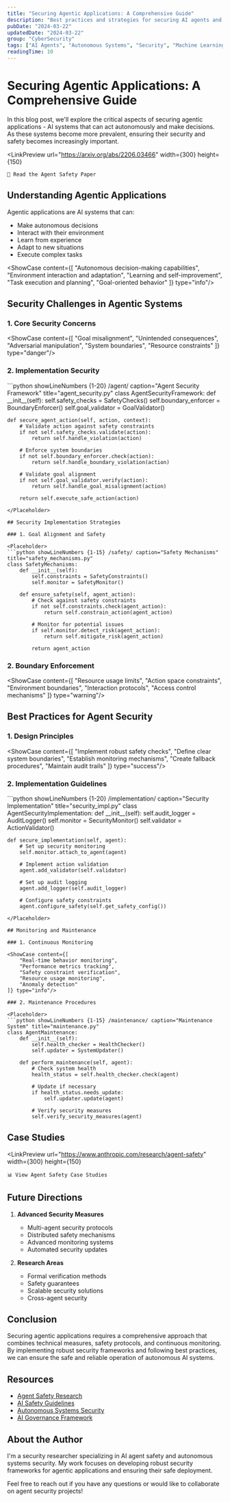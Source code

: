 ```yaml
---
title: "Securing Agentic Applications: A Comprehensive Guide"
description: "Best practices and strategies for securing AI agents and autonomous systems"
pubDate: "2024-03-22"
updatedDate: "2024-03-22"
group: "CyberSecurity"
tags: ["AI Agents", "Autonomous Systems", "Security", "Machine Learning", "Agent Safety", "AI Governance"]
readingTime: 10
---
```



# Securing Agentic Applications: A Comprehensive Guide

In this blog post, we'll explore the critical aspects of securing agentic applications - AI systems that can act autonomously and make decisions. As these systems become more prevalent, ensuring their security and safety becomes increasingly important.

<LinkPreview 
    url="https://arxiv.org/abs/2206.03466"
    width={300}
    height={150}
>
    🤖 Read the Agent Safety Paper
</LinkPreview>

## Understanding Agentic Applications

Agentic applications are AI systems that can:
- Make autonomous decisions
- Interact with their environment
- Learn from experience
- Adapt to new situations
- Execute complex tasks

<ShowCase content={[
    "Autonomous decision-making capabilities",
    "Environment interaction and adaptation",
    "Learning and self-improvement",
    "Task execution and planning",
    "Goal-oriented behavior"
]} type="info"/>

## Security Challenges in Agentic Systems

### 1. Core Security Concerns

<ShowCase content={[
    "Goal misalignment",
    "Unintended consequences",
    "Adversarial manipulation",
    "System boundaries",
    "Resource constraints"
]} type="danger"/>

### 2. Implementation Security

<Placeholder>
```python showLineNumbers {1-20} /agent/ caption="Agent Security Framework" title="agent_security.py"
class AgentSecurityFramework:
    def __init__(self):
        self.safety_checks = SafetyChecks()
        self.boundary_enforcer = BoundaryEnforcer()
        self.goal_validator = GoalValidator()
        
    def secure_agent_action(self, action, context):
        # Validate action against safety constraints
        if not self.safety_checks.validate(action):
            return self.handle_violation(action)
            
        # Enforce system boundaries
        if not self.boundary_enforcer.check(action):
            return self.handle_boundary_violation(action)
            
        # Validate goal alignment
        if not self.goal_validator.verify(action):
            return self.handle_goal_misalignment(action)
            
        return self.execute_safe_action(action)
```
</Placeholder>

## Security Implementation Strategies

### 1. Goal Alignment and Safety

<Placeholder>
```python showLineNumbers {1-15} /safety/ caption="Safety Mechanisms" title="safety_mechanisms.py"
class SafetyMechanisms:
    def __init__(self):
        self.constraints = SafetyConstraints()
        self.monitor = SafetyMonitor()
        
    def ensure_safety(self, agent_action):
        # Check against safety constraints
        if not self.constraints.check(agent_action):
            return self.constrain_action(agent_action)
            
        # Monitor for potential issues
        if self.monitor.detect_risk(agent_action):
            return self.mitigate_risk(agent_action)
            
        return agent_action
```
</Placeholder>

### 2. Boundary Enforcement

<ShowCase content={[
    "Resource usage limits",
    "Action space constraints",
    "Environment boundaries",
    "Interaction protocols",
    "Access control mechanisms"
]} type="warning"/>

## Best Practices for Agent Security

### 1. Design Principles

<ShowCase content={[
    "Implement robust safety checks",
    "Define clear system boundaries",
    "Establish monitoring mechanisms",
    "Create fallback procedures",
    "Maintain audit trails"
]} type="success"/>

### 2. Implementation Guidelines

<Placeholder>
```python showLineNumbers {1-20} /implementation/ caption="Security Implementation" title="security_impl.py"
class AgentSecurityImplementation:
    def __init__(self):
        self.audit_logger = AuditLogger()
        self.monitor = SecurityMonitor()
        self.validator = ActionValidator()
        
    def secure_implementation(self, agent):
        # Set up security monitoring
        self.monitor.attach_to_agent(agent)
        
        # Implement action validation
        agent.add_validator(self.validator)
        
        # Set up audit logging
        agent.add_logger(self.audit_logger)
        
        # Configure safety constraints
        agent.configure_safety(self.get_safety_config())
```
</Placeholder>

## Monitoring and Maintenance

### 1. Continuous Monitoring

<ShowCase content={[
    "Real-time behavior monitoring",
    "Performance metrics tracking",
    "Safety constraint verification",
    "Resource usage monitoring",
    "Anomaly detection"
]} type="info"/>

### 2. Maintenance Procedures

<Placeholder>
```python showLineNumbers {1-15} /maintenance/ caption="Maintenance System" title="maintenance.py"
class AgentMaintenance:
    def __init__(self):
        self.health_checker = HealthChecker()
        self.updater = SystemUpdater()
        
    def perform_maintenance(self, agent):
        # Check system health
        health_status = self.health_checker.check(agent)
        
        # Update if necessary
        if health_status.needs_update:
            self.updater.update(agent)
            
        # Verify security measures
        self.verify_security_measures(agent)
```
</Placeholder>

## Case Studies

<LinkPreview 
    url="https://www.anthropic.com/research/agent-safety"
    width={300}
    height={150}
>
    📊 View Agent Safety Case Studies
</LinkPreview>

## Future Directions

1. **Advanced Security Measures**
   - Multi-agent security protocols
   - Distributed safety mechanisms
   - Advanced monitoring systems
   - Automated security updates

2. **Research Areas**
   - Formal verification methods
   - Safety guarantees
   - Scalable security solutions
   - Cross-agent security

## Conclusion

Securing agentic applications requires a comprehensive approach that combines technical measures, safety protocols, and continuous monitoring. By implementing robust security frameworks and following best practices, we can ensure the safe and reliable operation of autonomous AI systems.

## Resources

- [Agent Safety Research](https://arxiv.org/abs/2206.03466)
- [AI Safety Guidelines](https://www.anthropic.com/research/agent-safety)
- [Autonomous Systems Security](https://www.acm.org/publications)
- [AI Governance Framework](https://www.weforum.org/agenda/2023/05/ai-governance-framework/)

## About the Author

I'm a security researcher specializing in AI agent safety and autonomous systems security. My work focuses on developing robust security frameworks for agentic applications and ensuring their safe deployment.

Feel free to reach out if you have any questions or would like to collaborate on agent security projects! 